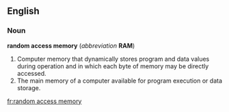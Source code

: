 {{wikipedia}}
==English==
===Noun===
'''random access memory''' (''abbreviation'' '''RAM''')

#Computer memory that dynamically stores program and data values during operation and in which each byte of memory may be directly accessed.
#The main memory of a computer available for program execution or data storage.

[[fr:random access memory]]